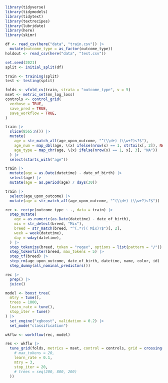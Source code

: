 ```r
library(tidyverse)
library(tidymodels)
library(tidytext)
library(textrecipes)
library(lubridate)
library(here)
library(skimr)
```

```r
df <- read_csv(here("data", "train.csv")) |>
  mutate(outcome_type = as_factor(outcome_type))
holdout <- read_csv(here("data", "test.csv"))
```

```r
set.seed(2021)
split <- initial_split(df)

train <- training(split)
test <- testing(split)

folds <- vfold_cv(train, strata = "outcome_type", v = 5)
mset <- metric_set(mn_log_loss)
controls <- control_grid(
  verbose = TRUE,
  save_pred = TRUE,
  save_workflow = TRUE,
)
```

```r
train |>
  slice(8565:n()) |>
  mutate(
    age = str_match_all(age_upon_outcome, "^(\\d+) (\\w+?)s?$"),
    age_num = map_dbl(age, \(x) ifelse(nrow(x) == 1, strtoi(x[, 2]), NA)),
    age_type = map_chr(age, \(x) ifelse(nrow(x) == 1, x[, 3], "NA"))
  ) |>
  select(starts_with("age"))
```

```r
train |>
  mutate(age = as.Date(datetime) - date_of_birth) |>
  select(age) |>
  mutate(age = as.period(age) / days(30))
```




```r
train |>
  select(age_upon_outcome) |>
  mutate(age = str_match_all(age_upon_outcome, "^(\\d+) (\\w+?)s?$"))
```


```r
rec <- recipe(outcome_type ~ ., data = train) |>
  step_mutate(
    age = as.numeric(as.Date(datetime) - date_of_birth),
    mix = str_detect(breed, "Mix"),
    breed = str_match(breed, "^(.*?)( Mix)?$")[, 2],
    week = week(datetime),
    day = wday(datetime),
  ) |>
  step_tokenize(breed, token = "regex", options = list(pattern = "/")) |>
  step_tokenfilter(breed, max_tokens = 5) |>
  step_tf(breed) |>
  step_rm(age_upon_outcome, date_of_birth, datetime, name, color, id) |>
  step_dummy(all_nominal_predictors())
```

```r
rec |>
  prep() |>
  juice()
```

```r
model <- boost_tree(
  mtry = tune(),
  trees = 1000,
  learn_rate = tune(),
  stop_iter = tune()
) |>
  set_engine("xgboost", validation = 0.2) |>
  set_mode("classification")

wkflw <- workflow(rec, model)
```

```r
res <- wkflw |>
  tune_grid(folds, metrics = mset, control = controls, grid = crossing(
    # max_tokens = 20,
    learn_rate = 0.1,
    mtry = 3,
    stop_iter = 20,
    # trees = seq(200, 800, 200)
  ))
```
